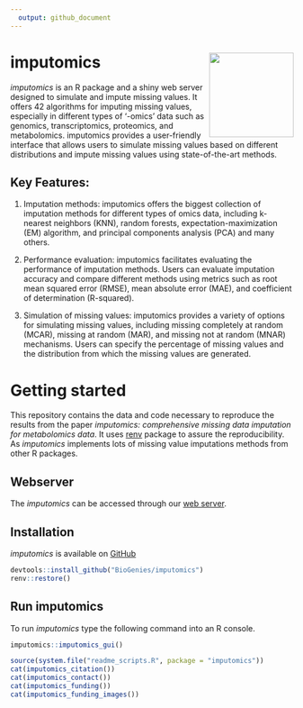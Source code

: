 ```yaml
---
  output: github_document
---
```


# imputomics <img src='man/figures/logo.png' align="right" height="150"/>


*imputomics* is an R package and a shiny web server designed to simulate and impute missing values. It offers 42 algorithms for imputing missing values, especially in different types of '-omics' data such as genomics, transcriptomics, proteomics, and metabolomics. imputomics provides a user-friendly interface that allows users to simulate missing values based on different distributions and impute missing values using state-of-the-art methods. 

## Key Features:

1. Imputation methods: imputomics offers the biggest collection of imputation 
methods for different types of omics data, including k-nearest neighbors (KNN), 
random forests, expectation-maximization (EM) algorithm, and principal components
analysis (PCA) and many others. 

2. Performance evaluation: imputomics facilitates evaluating the performance of 
imputation methods. Users can evaluate imputation accuracy and compare different 
methods using metrics such as root mean squared error (RMSE), mean absolute 
error (MAE), and coefficient of determination (R-squared).

3. Simulation of missing values: imputomics provides a variety of options for simulating 
missing values, including missing completely at random (MCAR), missing at random (MAR), 
and missing not at random (MNAR) mechanisms. Users can specify the percentage of 
missing values and the distribution from which the missing values are generated.

# Getting started


This repository contains the data and code necessary to reproduce the results from the paper *imputomics: comprehensive missing data imputation for metabolomics data*. It uses [renv](https://CRAN.R-project.org/package=renv) package to assure the reproducibility. As *imputomics* implements lots of missing value imputations methods from other R packages.

## Webserver

The *imputomics* can be accessed through our [web server](http://imputomics.umb.edu.pl/).

## Installation

*imputomics* is available on [GitHub](https://github.com/BioGenies/imputomics)

```R
devtools::install_github("BioGenies/imputomics")
renv::restore()
```

## Run imputomics

To run *imputomics* type the following command into an R console.

```R
imputomics::imputomics_gui()
```

<!-- # How to cite -->

```r
source(system.file("readme_scripts.R", package = "imputomics"))
cat(imputomics_citation())
cat(imputomics_contact())
cat(imputomics_funding())
cat(imputomics_funding_images())
```
